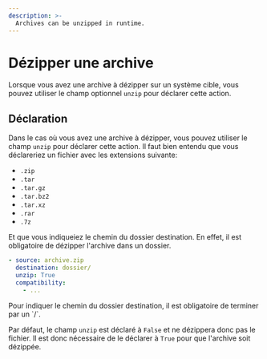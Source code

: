 ```yaml
---
description: >-
  Archives can be unzipped in runtime.
---
```


# Dézipper une archive

Lorsque vous avez une archive à dézipper sur un système cible, vous pouvez utiliser le champ optionnel `unzip` pour déclarer cette action.

## Déclaration

Dans le cas où vous avez une archive à dézipper, vous pouvez utiliser le champ `unzip` pour déclarer cette action. Il faut bien entendu que vous déclareriez un fichier avec les extensions suivante:

- `.zip`
- `.tar`
- `.tar.gz`
- `.tar.bz2`
- `.tar.xz`
- `.rar`
- `.7z`

Et que vous indiqueiez le chemin du dossier destination. En effet, il est obligatoire de dézipper l'archive dans un dossier.

<FileTree>
  <FileTree.Folder name="playbook" defaultOpen>
    <FileTree.Folder name=".git">
        <FileTree.File name="..." />
    </FileTree.Folder>
    <FileTree.Folder name=".aiop">
        <FileTree.File name="inventory_config.yml" />
        <FileTree.File name="inventory.yml" />
        <FileTree.File name="playbook.yml" />
    </FileTree.Folder>
    <FileTree.Folder name="resources" defaultOpen>
        <FileTree.File name=".aml" />
        <FileTree.File name="archive.zip" />
    </FileTree.Folder>
  </FileTree.Folder>
</FileTree>

```yaml {2, 3} filename="resources/.aml" /dossier/
- source: archive.zip
  destination: dossier/
  unzip: True
  compatibility:
    - ...
```

<Callout type="warning" emoji="⚠️">
 Pour indiquer le chemin du dossier destination, il est obligatoire de terminer par un `/`.
</Callout>

Par défaut, le champ `unzip` est déclaré à `False` et ne dézippera donc pas le fichier. Il est donc nécessaire de le déclarer à `True` pour que l'archive soit dézippée.